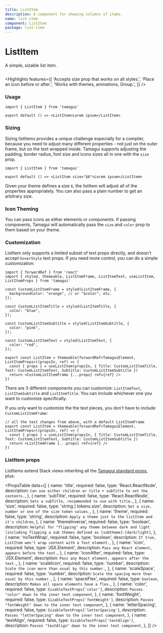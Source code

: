 ```yaml
---
title: ListItem
description: A component for showing columns of items.
name: list-item
component: ListItem
package: list-item
---
```


# ListItem

<Description>A simple, sizable list item.</Description>

<HeroContainer>
  <ListItemDemo />
</HeroContainer>

```tsx hero template=ListItem

```

<Highlights
  features={[
    'Accepts size prop that works on all styles.',
    'Place an icon before or after.',
    'Works with themes, animations, Group.',
  ]}
/>

### Usage

```tsx
import { ListItem } from 'tamagui'

export default () => <ListItem>Lorem ipsum</ListItem>
```

### Sizing

Sizing listItems provides a unique challenge especially for a compiler, because you need to adjust many different properties - not just on the outer frame, but on the text wrapped inside. Tamagui supports adjusting the padding, border radius, font size and icons sizes all in one with the `size` prop.

```tsx
import { ListItem } from 'tamagui'

export default () => <ListItem size="$6">Lorem ipsum</ListItem>
```

Given your theme defines a size `6`, the listItem will adjust all of the properties appropriately. You can also pass a plain number to get an arbitrary size.

### Icon Theming

You can pass icons as either elements or components. If passing components, Tamagui will automatically pass the `size` and `color` prop to them based on your theme.

### Customization

ListItem only supports a limited subset of text props directly, and doesn't accept `hoverStyle` text props. If you need more control, you can do a simple customization:

```tsx
import { forwardRef } from 'react'
import { styled, themeable, ListItemFrame, ListItemText, useListItem, ListItemProps } from 'tamagui'

const CustomListItemFrame = styled(ListItemFrame, {
  backgroundColor: "orange", // or "$color", etc.
});

const CustomListItemTitle = styled(ListItemTitle, {
  color: "blue",
});

const CustomListItemSubtitle = styled(ListItemSubtitle, {
  color: "pink",
});

const CustomListItemText = styled(ListItemText, {
  color: "red",
});

export const ListItem = themeable(forwardRef<TamaguiElement, ListItemProps>((propsIn, ref) => {
  const { props } = useListItem(propsIn, { Title: CustomListItemTitle, Text: CustomListItemText, Subtitle: CustomListItemSubtitle })
  return <CustomListItemFrame {...props} ref={ref} />
})
```

There are 3 different components you can customize: `ListItemText`, `ListItemSubtitle` and `ListItemTitle`. You can include whichever one you want to customize specifically.

If you only want to customize the the text pieces, you don't have to include `CustomListItemFrame`:

```
// all the text changes from above, with a default ListItemFrame
export const ListItem = themeable(forwardRef<TamaguiElement, ListItemProps>((propsIn, ref) => {
  const { props } = useListItem(propsIn, { Title: CustomListItemTitle, Text: CustomListItemText, Subtitle: CustomListItemSubtitle })
  return <ListItemFrame {...props} ref={ref} />
})
```

### ListItem props

ListItems extend Stack views inheriting all the [Tamagui standard props](/docs/intro/props), plus:

<PropsTable
  data={[
    {
      name: 'title',
      required: false,
      type: 'React.ReactNode',
      description: `Can use either children or title + subTitle to set the contents.`,
    },
    {
      name: 'subTitle',
      required: false,
      type: 'React.ReactNode',
      description: `Sets a subTitle, recommended to use with title.`,
    },
    {
      name: 'size',
      required: false,
      type: 'string | tokens.size',
      description: `Set a size, number or one of the size token values.`,
    },
    {
      name: 'theme',
      required: false,
      type: 'string',
      description: `Apply a theme just to the listItem and it's children`,
    },
    {
      name: 'themeInverse',
      required: false,
      type: 'boolean',
      description: `Helpful for "flipping" any theme between dark and light (including flipping a sub themes defined as [subtheme]-[dark/light]`,
    },
    {
      name: 'noTextWrap',
      required: false,
      type: 'boolean',
      description: `If true, ListItem won't wrap content with a Text element.`,
    },
    {
      name: 'icon',
      required: false,
      type: 'JSX.Element',
      description: `Pass any React element, appears before the text.`,
    },
    {
      name: 'iconAfter',
      required: false,
      type: 'JSX.Element',
      description: `Pass any React element, appears after the text.`,
    },
    {
      name: 'scaleIcon',
      required: false,
      type: 'number',
      description: `Scale the icon more than usual by this number.`,
    },
    {
      name: 'scaleSpace',
      required: false,
      type: 'number',
      description: `Scale the spacing more than usual by this number.`,
    },
    {
      name: 'spaceFlex',
      required: false,
      type: `boolean`,
      description: `Makes all space elements have a flex.`,
    },
    {
      name: 'color',
      required: false,
      type: `SizableTextProps['color']`,
      description: `Passes "color" down to the inner text component`,
    },
    {
      name: 'fontWeight',
      required: false,
      type: `SizableTextProps['fontWeight']`,
      description: `Passes "fontWeight" down to the inner text component`,
    },
    {
      name: 'letterSpacing',
      required: false,
      type: `SizableTextProps['letterSpacing']`,
      description: `Passes "letterSpacing" down to the inner text component`,
    },
    {
      name: 'textAlign',
      required: false,
      type: `SizableTextProps['textAlign']`,
      description: `Passes "textAlign" down to the inner text component`,
    },
  ]}
/>
